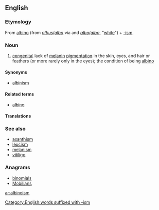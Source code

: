 ==English==

===Etymology===
From [[albino#English|albino]] (from {{etyl|la|en}} ''[[albus]]''/''[[alba#Latin|alba]]'' via {{etyl|es|en}} and {{etyl|pt|en}} ''[[albo#Spanish|albo]]''/''[[alba#Portguese|alba]]'', "[[white]]") + [[-ism]].
{{wikipedia|Albinism|albinism}}

===Noun===
{{en-noun}}

# [[congenital]] lack of [[melanin]] [[pigment]]ation in the skin, eyes, and hair or feathers (or more rarely only in the eyes); the condition of being [[albino]]

====Synonyms====
* [[albinism]]

====Related terms====
* [[albino]]

====Translations====
{{trans-see|albinism}}

===See also===
* [[axanthism]]
* [[leucism]]
* [[melanism]]
* [[vitiligo]]

===Anagrams===
* [[binomials#English|binomials]]
* [[Mobilians#English|Mobilians]]

[[Category:English words suffixed with -ism]]

[[ar:albinoism]]